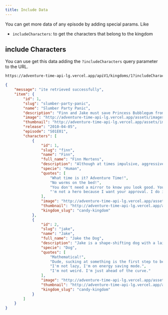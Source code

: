 ```yaml
---
title: Include Data
---
```

You can get more data of any episode by adding special params. Like
- `includeCharacters`: to get the characters that belong to the kingdom
## include Characters


You can use get this data adding the `?includeCharacters` query parameter to the URL.

```bash
https://adventure-time-api-lg.vercel.app/apiV1/kingdoms/1?includeCharacters
```

```json
{
    "message": "ite retrieved successfully",
    "item": {
        "id": 1,
        "slug": "slumber-party-panic",
        "name": "Slumber Party Panic",
        "description": "Finn and Jake must save Princess Bubblegum from an impending zombie attack.",
        "image": "http://adventure-time-api-lg.vercel.app/assets/images/episodes/slumber-party-panic.webp",
        "thumbnail": "http://adventure-time-api-lg.vercel.app/assets/images/episodes/slumber-party-panic-thumbnail.webp",
        "release": "2010-04-05",
        "episode": "S01E01",
        "characters": [
            {
                "id": 1,
                "slug": "finn",
                "name": "Finn",
                "full_name": "Finn Mertens",
                "description": "Although at times impulsive, aggressive and short tempered, Finn is a kind, brave, selfless, and righteous boy. His aspirations to become a great hero makes him somewhat of a moral sheriff in the Land of Ooo, as he is willing to help and protect any innocent person or creature",
                "specie": "Human",
                "quotes": [
                    "What time is it? Adventure Time!",
                    "No worms on the bed!",
                    "You don't need a mirror to know you look good. You're beautiful on the inside.",
                    "'m not a hero because I want your approval. I do it because I want to!"
                ],
                "image": "http://adventure-time-api-lg.vercel.app/assets/images/characters/finn.webp",
                "thumbnail": "http://adventure-time-api-lg.vercel.app/assets/images/characters/finn-thumbnail.webp",
                "kingdom_slug": "candy-kingdom"
            },
            {
                "id": 2,
                "slug": "jake",
                "name": "Jake",
                "full_name": "Jake the Dog",
                "description": "Jake is a shape-shifting dog with a laid-back attitude and a love for adventure. Despite his easygoing demeanor, he is a loyal and supportive friend. Jake has the magical ability to stretch and change his shape, allowing him to morph into various forms to aid Finn in their quests.",
                "specie": "Dog",
                "quotes": [
                    "Mathematical!",
                    "Dude, sucking at something is the first step to being sorta good at something.",
                    "I'm not lazy, I'm on energy saving mode.",
                    "I'm not weird. I'm just ahead of the curve."
                ],
                "image": "http://adventure-time-api-lg.vercel.app/assets/images/characters/jake.webp",
                "thumbnail": "http://adventure-time-api-lg.vercel.app/assets/images/characters/jake-thumbnail.webp",
                "kingdom_slug": "candy-kingdom"
            }
        ]
    }
}
```
